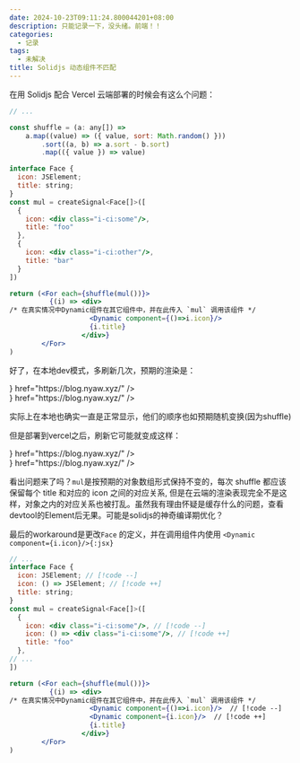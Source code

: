 ```yaml
---
date: 2024-10-23T09:11:24.800044201+08:00
description: 只能记录一下，没头绪。前端！！
categories:
  - 记录
tags:
  - 未解决
title: Solidjs 动态组件不匹配
---
```



在用 Solidjs 配合 Vercel 云端部署的时候会有这么个问题：

```jsx
// ...

const shuffle = (a: any[]) =>
	a.map((value) => ({ value, sort: Math.random() }))
		.sort((a, b) => a.sort - b.sort)
		.map(({ value }) => value)

interface Face {
  icon: JSElement;
  title: string;
}
const mul = createSignal<Face[]>([
  {
    icon: <div class="i-ci:some"/>,
    title: "foo"
  },
  {
    icon: <div class="i-ci:other"/>,
    title: "bar"
  }
])

return (<For each={shuffle(mul())}>
          {(i) => <div>
/* 在真实情况中Dynamic组件在其它组件中，并在此传入 `mul` 调用该组件 */
                    <Dynamic component={()=>i.icon}/>
                    {i.title}
                  </div>}
        </For>
)
```

好了，在本地dev模式，多刷新几次，预期的渲染是：

<div class="flex gap-4">
  <QuickLinks title="foo" icon={() => <div class="i-material-symbols:captive-portal w-10 h-10 text-sprout-500" />} href="https://blog.nyaw.xyz/" />
  <QuickLinks title="bar" icon={() => <div class="i-material-symbols:grid-3x3-rounded w-10 h-10 text-sprout-500" />} href="https://blog.nyaw.xyz/" />
</div>

实际上在本地也确实一直是正常显示，他们的顺序也如预期随机变换(因为shuffle)

但是部署到vercel之后，刷新它可能就变成这样：


<div class="flex gap-4">
  <QuickLinks title="bar" icon={() => <div class="i-material-symbols:captive-portal w-10 h-10 text-sprout-500" />} href="https://blog.nyaw.xyz/" />
  <QuickLinks title="foo" icon={() => <div class="i-material-symbols:grid-3x3-rounded w-10 h-10 text-sprout-500" />} href="https://blog.nyaw.xyz/" />
</div>

看出问题来了吗？`mul`是按预期的对象数组形式保持不变的，每次 shuffle 都应该保留每个 title 和对应的 icon 之间的对应关系, 但是在云端的渲染表现完全不是这样，对象之内的对应关系也被打乱。虽然我有理由怀疑是缓存什么的问题，查看devtool的Element后无果。可能是solidjs的神奇编译期优化？

最后的workaround是更改`Face` 的定义，并在调用组件内使用 `<Dynamic component={i.icon}/>{:jsx}`


```jsx
// ...
interface Face {
  icon: JSElement; // [!code --]
  icon: () => JSElement; // [!code ++]
  title: string;
}
const mul = createSignal<Face[]>([
  {
    icon: <div class="i-ci:some"/>, // [!code --]
    icon: () => <div class="i-ci:some"/>, // [!code ++]
    title: "foo"
  },
// ...
])

return (<For each={shuffle(mul())}>
          {(i) => <div>
/* 在真实情况中Dynamic组件在其它组件中，并在此传入 `mul` 调用该组件 */
                    <Dynamic component={()=>i.icon}/>  // [!code --]
                    <Dynamic component={i.icon}/>  // [!code ++]
                    {i.title}
                  </div>}
        </For>
)
```

